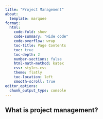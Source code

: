 ```yaml
---
title: "Project Management"
about:
  template: marquee
format:
  html:
    code-fold: show
    code-summary: "Hide code"
    code-overflow: wrap
    toc-title: Page Contents
    toc: true
    toc-depth: 2
    number-sections: false
    html-math-method: katex
    css: styles.css
    theme: flatly
    toc-location: left
    smooth-scroll: true
editor_options: 
  chunk_output_type: console
---
```



## What is project management?   
